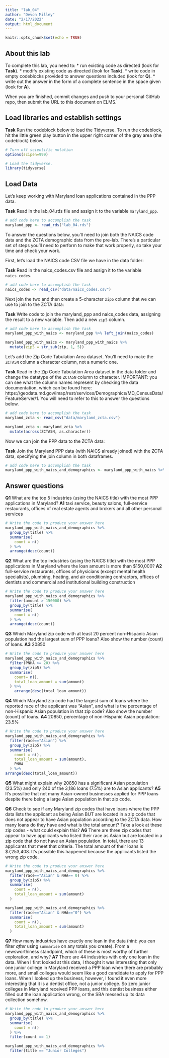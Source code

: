 ```yaml
---
title: "lab_04"
author: "Devon Milley"
date: "2/17/2022"
output: html_document
---
```


```r
knitr::opts_chunk$set(echo = TRUE)
```

## About this lab

To complete this lab, you need to:
* run existing code as directed (look for **Task**).
* modify existing code as directed (look for **Task**).
* write code in empty codeblocks provided to answer questions included (look for **Q**).
* write out the answer in the form of a complete sentence in the space given (look for **A**).

When you are finished, commit changes and push to your personal GitHub repo, then submit the URL to this document on ELMS.

## Load libraries and establish settings

**Task** Run the codeblock below to load the Tidyverse. To run the codeblock, hit the little green play button in the upper right corner of the gray area (the codeblock) below.

```r
# Turn off scientific notation
options(scipen=999)

# Load the tidyverse.
library(tidyverse)
```

## Load Data

Let's keep working with Maryland loan applications contained in the PPP data.

**Task** Read in the lab_04.rds file and assign it to the variable `maryland_ppp`.

```r
# add code here to accomplish the task
maryland_ppp <- read_rds("lab_04.rds")
```

To answer the questions below, you'll need to join both the NAICS code data and the ZCTA demographic data from the pre-lab. There's a particular set of steps you'll need to perform to make that work properly, so take your time and check your work.

First, let's load the NAICS code CSV file we have in the data folder:

**Task** Read in the naics_codes.csv file and assign it to the variable `naics_codes`.

```r
# add code here to accomplish the task
naics_codes <- read_csv("data/naics_codes.csv")
```


Next join the two and then create a 5-character `zip5` column that we can use to join to the ZCTA data:

**Task** Write code to join the maryland_ppp and naics_codes data, assigning the result to a new variable. Then add a new `zip5` column.

```r
# add code here to accomplish the task
maryland_ppp_with_naics <- maryland_ppp %>% left_join(naics_codes)

maryland_ppp_with_naics <- maryland_ppp_with_naics %>% 
  mutate(zip5 = str_sub(zip, 1, 5))
```

Let's add the Zip Code Tabulation Area dataset. You'll need to make the `ZCTA5N` column a character column, not a numeric one.

**Task** Read in the Zip Code Tabulation Area dataset in the data folder and change the datatype of the `ZCTA5N` column to character. IMPORTANT: you can see what the column names represent by checking the data documentation, which can be found here: https://geodata.md.gov/imap/rest/services/Demographics/MD_CensusData/FeatureServer/1. You will need to refer to this to answer the questions below.

```r
# add code here to accomplish the task
maryland_zcta <- read_csv("data/maryland_zcta.csv")

maryland_zcta <- maryland_zcta %>% 
  mutate(across(ZCTA5N, as.character))
```

Now we can join the PPP data to the ZCTA data:

**Task** Join the Maryland PPP data (with NAICS already joined) with the ZCTA data, specifying the join column in both dataframes.

```r
# add code here to accomplish the task
maryland_ppp_with_naics_and_demographics <- maryland_ppp_with_naics %>% left_join(maryland_zcta, by=c("zip5"="ZCTA5N"))
```

## Answer questions

**Q1** What are the top 5 industries (using the NAICS title) with the most PPP applications in Maryland?
**A1** taxi service, beauty salons, full-service restaurants, offices of real estate agents and brokers and all other personal services

```r
# Write the code to produce your answer here
maryland_ppp_with_naics_and_demographics %>% 
  group_by(title) %>% 
  summarise(
    count = n()
  ) %>% 
  arrange(desc(count))

```

**Q2** What are the top industries (using the NAICS title) with the most PPP applications in Maryland where the loan amount is more than $150,000?
**A2** full-service restaurants, offices of physicians (except mental health specialists), plumbing, heating, and air conditioning contractors, offices of dentists and commercial and institutional building construction

```r
# Write the code to produce your answer here
maryland_ppp_with_naics_and_demographics %>% 
  filter(amount > 150000) %>% 
  group_by(title) %>% 
  summarise(
    count = n()
  ) %>% 
  arrange(desc(count))
```

**Q3** Which Maryland zip code with at least 20 percent non-Hispanic Asian population had the largest sum of PPP loans? Also show the number (count) of loans.
**A3** 20850

```r
# Write the code to produce your answer here
maryland_ppp_with_naics_and_demographics %>% 
  filter(PNHA >= 20) %>% 
  group_by(zip5) %>% 
  summarise(
    count= n(),
    total_loan_amount = sum(amount)
  ) %>% 
    arrange(desc(total_loan_amount))
```

**Q4** Which Maryland zip code had the largest sum of loans where the reported race of the applicant was "Asian", and what is the percentage of non-Hispanic Asian population in that zip code? Also show the number (count) of loans.
**A4** 20850, percentage of non-Hispanic Asian population: 23.5%

```r
# Write the code to produce your answer here
maryland_ppp_with_naics_and_demographics %>% 
  filter(race=="Asian") %>% 
  group_by(zip5) %>% 
  summarise(
    count = n(),
    total_loan_amount = sum(amount),
    PNHA
  ) %>% 
arrange(desc(total_loan_amount))
```

**Q5** What might explain why 20850 has a significant Asian population (23.5%) and only 240 of the 3,186 loans (7.5%) are to Asian applicants?
**A5** It's possilbe that not many Asian-owned businesses applied for PPP loans despite there being a large Asian population in that zip code.


**Q6** Check to see if any Maryland zip codes that have loans where the PPP data lists the applicant as being Asian BUT are located in a zip code that does not appear to have Asian population according to the ZCTA data. How many loans do they have and what is the total amount? Take a look at these zip codes - what could explain this?
**A6** There are three zip codes that appear to have applicants who listed their race as Asian but are located in a zip code that do not have an Asian population. In total, there are 13 applicants that meet that criteria. The total amount of their loans is \$7,253,408. It's possible this happened because the applicants listed the wrong zip code.

```r
# Write the code to produce your answer here
maryland_ppp_with_naics_and_demographics %>% 
  filter(race=="Asian" & NHA== 0) %>% 
  group_by(zip5) %>% 
  summarise(
    count = n(),
    total_loan_amount = sum(amount)
  )

maryland_ppp_with_naics_and_demographics %>% 
  filter(race=="Asian" & NHA=="0") %>% 
  summarise(
    count = n(),
    total_loan_amount = sum(amount)
  )
```

**Q7** How many industries have exactly one loan in the data (hint: you can filter _after_ using `summarise` on any totals you create). From a newsworthiness standpoint, which of these is most worthy of further exploration, and why?
**A7** There are 44 industries with only one loan in the data. When I first looked at this data, I thought it was interesting that only one junior college in Maryland received a PPP loan when there are probably more, and small colleges would seem like a good candidate to apply for PPP loans. When I looked up the business, however, I found it even more interesting that it is a dentist office, not a junior college. So zero junior colleges in Maryland received PPP loans, and this dentist business either filled out the loan application wrong, or the SBA messed up its data collection somehow. 

```r
# Write the code to produce your answer here
maryland_ppp_with_naics_and_demographics %>% 
  group_by(title) %>% 
  summarise(
    count = n()
  ) %>% 
  filter(count == 1)

maryland_ppp_with_naics_and_demographics %>% 
  filter(title == "Junior Colleges")

```
